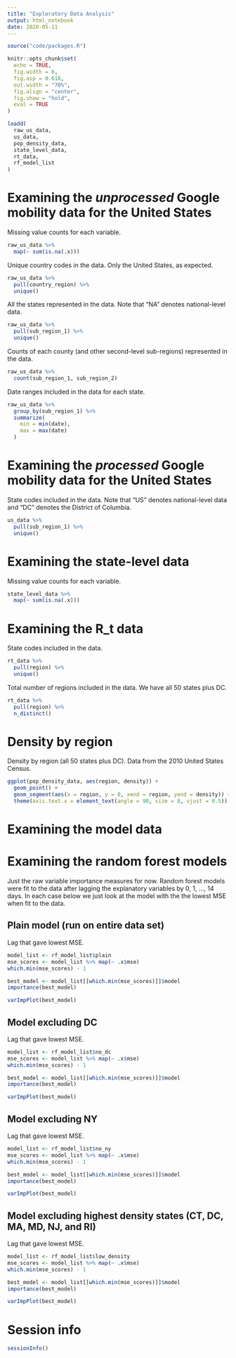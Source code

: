 ```yaml
---
title: "Exploratory Data Analysis"
output: html_notebook
date: 2020-05-11
---
```


```r
source("code/packages.R")

knitr::opts_chunk$set(
  echo = TRUE,
  fig.width = 6,
  fig.asp = 0.618,
  out.width = "70%",
  fig.align = "center",
  fig.show = "hold",
  eval = TRUE
)

loadd(
  raw_us_data,
  us_data,
  pop_density_data,
  state_level_data,
  rt_data,
  rf_model_list
)
```

# Examining the *unprocessed* Google mobility data for the United States

Missing value counts for each variable.
```r
raw_us_data %>%
  map(~ sum(is.na(.x)))
```

Unique country codes in the data. Only the United States, as expected.
```r
raw_us_data %>%
  pull(country_region) %>%
  unique()
```

All the states represented in the data. Note that "NA" denotes national-level
data.
```r
raw_us_data %>%
  pull(sub_region_1) %>%
  unique()
```

Counts of each county (and other second-level sub-regions) represented in the
data.
```r
raw_us_data %>%
  count(sub_region_1, sub_region_2)
```

Date ranges included in the data for each state.
```r
raw_us_data %>%
  group_by(sub_region_1) %>%
  summarize(
    min = min(date),
    max = max(date)
  )
```

# Examining the *processed* Google mobility data for the United States

State codes included in the data. Note that "US" denotes national-level data and
"DC" denotes the District of Columbia.
```r
us_data %>%
  pull(sub_region_1) %>%
  unique()
```

# Examining the state-level data

Missing value counts for each variable.
```r
state_level_data %>%
  map(~ sum(is.na(.x)))
```

<!-- TODO: For some reason GitHub markdown doesn't like equation mode. -->
# Examining the R_t data

State codes included in the data.
```r
rt_data %>%
  pull(region) %>%
  unique()
```

Total number of regions included in the data. We have all 50 states plus DC.
```r
rt_data %>%
  pull(region) %>%
  n_distinct()
```

# Density by region

Density by region (all 50 states plus DC). Data from the 2010 United States
Census.
```r
ggplot(pop_density_data, aes(region, density)) +
  geom_point() +
  geom_segment(aes(x = region, y = 0, xend = region, yend = density)) +
  theme(axis.text.x = element_text(angle = 90, size = 8, vjust = 0.5))
```

# Examining the model data

<!-- TODO -->

# Examining the random forest models

Just the raw variable importance measures for now. Random forest models were fit
to the data after lagging the explanatory variables by 0, 1, ..., 14 days. In
each case below we just look at the model with the the lowest MSE when fit to
the data.

## Plain model (run on entire data set)

Lag that gave lowest MSE.
```r
model_list <- rf_model_list$plain
mse_scores <- model_list %>% map(~ .x$mse)
which.min(mse_scores) - 1
```

```r
best_model <- model_list[[which.min(mse_scores)]]$model
importance(best_model)
```

```r
varImpPlot(best_model)
```

## Model excluding DC

Lag that gave lowest MSE.
```r
model_list <- rf_model_list$no_dc
mse_scores <- model_list %>% map(~ .x$mse)
which.min(mse_scores) - 1
```

```r
best_model <- model_list[[which.min(mse_scores)]]$model
importance(best_model)
```

```r
varImpPlot(best_model)
```

## Model excluding NY

Lag that gave lowest MSE.
```r
model_list <- rf_model_list$no_ny
mse_scores <- model_list %>% map(~ .x$mse)
which.min(mse_scores) - 1
```

```r
best_model <- model_list[[which.min(mse_scores)]]$model
importance(best_model)
```

```r
varImpPlot(best_model)
```

## Model excluding highest density states (CT, DC, MA, MD, NJ, and RI)

Lag that gave lowest MSE.
```r
model_list <- rf_model_list$low_density
mse_scores <- model_list %>% map(~ .x$mse)
which.min(mse_scores) - 1
```

```r
best_model <- model_list[[which.min(mse_scores)]]$model
importance(best_model)
```

```r
varImpPlot(best_model)
```

# Session info

```r
sessionInfo()
```
